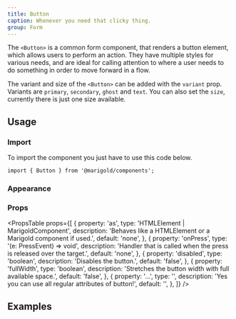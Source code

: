 ```yaml
---
title: Button
caption: Whenever you need that clicky thing.
group: Form
---
```


The `<Button>` is a common form component, that renders a button element, which allows users to perform an action.
They have multiple styles for various needs, and are ideal for calling attention to where a user needs to do something in order to move forward in a flow.

The variant and size of the `<Button>` can be added with the `variant` prop. Variants are `primary`, `secondary`, `ghost` and `text`. You can also set the `size`, currently there is just one size available.

## Usage

### Import

To import the component you just have to use this code below.

```tsx
import { Button } from '@marigold/components';
```

### Appearance

<AppearanceTable component={title} />

### Props

<PropsTable
  props={[
    {
      property: 'as',
      type: 'HTMLElement | MarigoldComponent',
      description:
        'Behaves like a HTMLElement or a Marigold component if used.',
      default: 'none',
    },
    {
      property: 'onPress',
      type: '(e: PressEvent) => void',
      description:
        'Handler that is called when the press is released over the target.',
      default: 'none',
    },
    {
      property: 'disabled',
      type: 'boolean',
      description: 'Disables the button.',
      default: 'false',
    },
    {
      property: 'fullWidth',
      type: 'boolean',
      description: 'Stretches the button width with full available space.',
      default: 'false',
    },
    {
      property: '...',
      type: '',
      description: 'Yes you can use all regular attributes of button!',
      default: '',
    },
  ]}
/>

## Examples

<ComponentDemo file="./button-variant.demo.tsx" />
